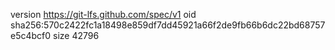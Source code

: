 version https://git-lfs.github.com/spec/v1
oid sha256:570c2422fc1a18498e859df7dd45921a66f2de9fb66b6dc22bd68757e5c4bcf0
size 42796
